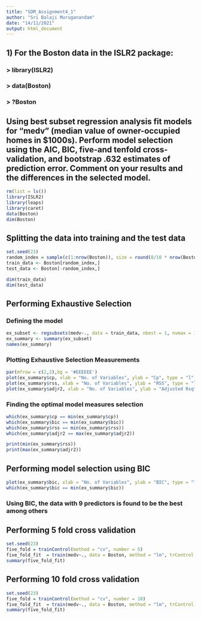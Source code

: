 ```yaml
---
title: "SDM_Assignment4_1"
author: "Sri Balaji Muruganandam"
date: "14/11/2021"
output: html_document
---
```


## 1) For the Boston data in the ISLR2 package: 
### > library(ISLR2)
### > data(Boston)
### > ?Boston
## Using best subset regression analysis fit models for “medv” (median value of owner-occupied homes in $1000s). Perform model selection using the AIC, BIC, five-and tenfold cross-validation, and bootstrap .632 estimates of prediction error. Comment on your results and the differences in the selected model.

```r
rm(list = ls())
library(ISLR2)
library(leaps)
library(caret)
data(Boston)
dim(Boston)
```

## Splitting the data into training and the test data
```r
set.seed(23)
random_index = sample(c(1:nrow(Boston)), size = round(8/10 * nrow(Boston)), replace = FALSE)
train_data <- Boston[random_index,]
test_data <- Boston[-random_index,]

dim(train_data)
dim(test_data)
```

## Performing Exhaustive Selection
### Defining the model
```r
ex_subset <- regsubsets(medv~., data = train_data, nbest = 1, nvmax = 15, method = "exhaustive")
ex_summary <- summary(ex_subset)
names(ex_summary)
```
### Plotting Exhaustive Selection Measurements
```r
par(mfrow = c(2,2),bg = '#EEEEEE')
plot(ex_summary$cp, xlab = "No. of Variables", ylab = "Cp", type = "l",col = "#00918E",lwd = 2.5)
plot(ex_summary$rss, xlab = "No. of Variables", ylab = "RSS", type = "l",col = "#00918E",lwd = 2.5)
plot(ex_summary$adjr2, xlab = "No. of Variables", ylab = "Adjusted Rsq", type = "l",col = "#00918E",lwd = 2.5)
```

### Finding the optimal model measures selection
```r
which(ex_summary$cp == min(ex_summary$cp))
which(ex_summary$bic == min(ex_summary$bic))
which(ex_summary$rss == min(ex_summary$rss))
which(ex_summary$adjr2 == max(ex_summary$adjr2))
```
```r
print(min(ex_summary$rss))
print(max(ex_summary$adjr2))
```

## Performing model selection using BIC
```r
plot(ex_summary$bic, xlab = "No. of Variables", ylab = "BIC", type = "l",col = "#00918E",lwd = 2.5)
which(ex_summary$bic == min(ex_summary$bic))
```

### Using BIC, the data with 9 predictors is found to be the best among others

## Performing 5 fold cross validation
```r
set.seed(23)
five_fold = trainControl(method = "cv", number = 5)
five_fold_fit  = train(medv~., data = Boston, method = "lm", trControl = five_fold)
summary(five_fold_fit)
```

## Performing 10 fold cross validation
```r
set.seed(23)
five_fold = trainControl(method = "cv", number = 10)
five_fold_fit  = train(medv~., data = Boston, method = "lm", trControl = five_fold)
summary(five_fold_fit)
```

## 

